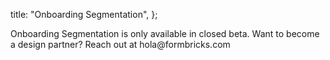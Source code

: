 
  title: "Onboarding Segmentation",
};

<Callout title="Closed Beta" type="note">
  Onboarding Segmentation is only available in closed beta. Want to become a design partner? Reach out at
  hola@formbricks.com
</Callout>

